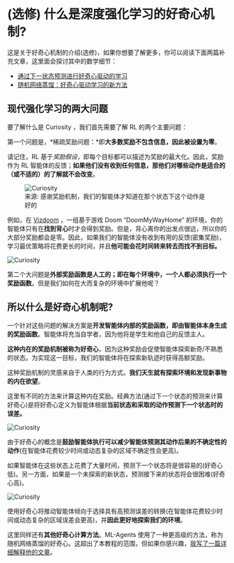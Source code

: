# (选修) 什么是深度强化学习的好奇心机制?

这是关于好奇心机制的介绍(选修)，如果你想要了解更多，你可以阅读下面两篇补充文章，这里面会探讨其中的数学细节：

- [通过下一状态预测进行好奇心驱动的学习](https://medium.com/data-from-the-trenches/curiosity-driven-learning-through-next-state-prediction-f7f4e2f592fa)
- [随机网络蒸馏：好奇心驱动学习的新方法](https://medium.com/data-from-the-trenches/curiosity-driven-learning-through-random-network-distillation-488ffd8e5938)

## 现代强化学习的两大问题

要了解什么是 Curiosity ，我们首先需要了解 RL 的两个主要问题：

第一个问题是，*稀疏奖励问题：*即**大多数奖励不包含信息，因此被设置为零**。

请记住，RL 基于*奖励假设*，即每个目标都可以描述为奖励的最大化。因此，奖励作为 RL 智能体的反馈；**如果他们没有收到任何信息，那他们对哪些动作是适合的（或不适的）的了解就不会改变**。


<figure>
<img src="https://huggingface.co/datasets/huggingface-deep-rl-course/course-images/resolve/main/en/unit5/curiosity1.png" alt="Curiosity"/>
<figcaption>来源: 感谢奖励机制，我们的智能体才知道在那个状态下这个动作是好的</figcaption>
</figure>

例如，在 [Vizdoom](https://vizdoom.cs.put.edu.pl/) ，一组基于游戏 Doom “DoomMyWayHome” 的环境，你的智能体只有在**找到背心**时才会得到奖励。但是，背心离你的出发点很远，所以你的大部分奖励都会是零。因此，如果我们的智能体没有收到有用的反馈(密集奖励)，学习最优策略将花费更长的时间，并且**他可能会花时间转来转去而找不到目标。**

<img src="https://huggingface.co/datasets/huggingface-deep-rl-course/course-images/resolve/main/en/unit5/curiosity2.png" alt="Curiosity"/>

第二个大问题是**外部奖励函数是人工的；即在每个环境中，一个人都必须执行一个奖励函数**。但是我们如何在大而复杂的环境中扩展他呢？

## 所以什么是好奇心机制呢?

一个针对这些问题的解决方案是**开发智能体内部的奖励函数，即由智能体本身生成的奖励函数**。智能体将充当自学者，因为他将是学生和他自己的反馈主人。

**这种内在的奖励机制被称为好奇心**，因为这种奖励会促使智能体探索新奇/不熟悉的状态。为实现这一目标，我们的智能体将在探索新轨迹时获得高额奖励。

这种奖励机制的灵感来自于人类的行为方式。**我们天生就有探索环境和发现新事物的内在欲望**。

这里有不同的方法来计算这种内在奖励。经典方法(通过下一个状态的预测来计算好奇心)是将好奇心定义为智能体根据**当前状态和采取的动作预测下一个状态时的误差。**

<img src="https://huggingface.co/datasets/huggingface-deep-rl-course/course-images/resolve/main/en/unit5/curiosity3.png" alt="Curiosity"/>

由于好奇心的概念是**鼓励智能体执行可以减少智能体预测其动作后果的不确定性的动作**(在智能体花费较少时间或动态复杂的区域不确定性会更高)。

如果智能体在这些状态上花费了大量时间，预测下一个状态将是很容易的(好奇心低)。另一方面，如果是一个未探索的新状态，预测接下来的状态将会很困难(好奇心高)。

<img src="https://huggingface.co/datasets/huggingface-deep-rl-course/course-images/resolve/main/en/unit5/curiosity4.png" alt="Curiosity"/>

使用好奇心将推动智能体倾向于选择具有高预测误差的转换(在智能体花费较少时间或动态复杂的区域误差会更高)，并**因此更好地探索我们的环境**。

这里同样还有**其他好奇心计算方法**。ML-Agents 使用了一种更高级的方法，称为随机网络蒸馏的好奇心。这超出了本教程的范围，但如果你感兴趣，[我写了一篇详细解释他的文章](https://medium.com/data-from-the-trenches/curiosity-driven-learning-through-random-network-distillation-488ffd8e5938)。
